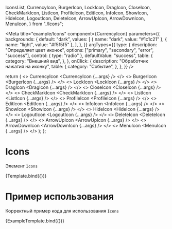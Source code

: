 <!-- Icons.stories.mdx -->

  IconsList,
  CurrencyIcon,
  BurgerIcon,
  LockIcon,
  DragIcon,
  CloseIcon,
  CheckMarkIcon,
  ListIcon,
  ProfileIcon,
  EditIcon,
  InfoIcon,
  ShowIcon,
  HideIcon,
  LogoutIcon,
  DeleteIcon,
  ArrowUpIcon,
  ArrowDownIcon,
  MenuIcon,
} from "./Icons";

<Meta
  title="example/Icons"
  component={CurrencyIcon}
  parameters={{
    backgrounds: {
      default: "dark",
      values: [
        { name: "dark", value: "#1c1c21" },
        { name: "light", value: "#f5f5f5" },
      ],
    },
  }}
  argTypes={{
    type: {
      description: "Определяет цвет иконок",
      options: ["primary", "secondary", "error", "success"],
      control: { type: "radio" },
      defaultValue: "success",
      table: {
        category: "Внешний вид",
      },
    },
    onClick: {
      description: "Обработчик нажатия на иконку",
      table: {
        category: "Событие",
      },
    },
  }}
/>

  return (
    <IconsList>
      <>
        CurrencyIcon
        <CurrencyIcon {...args} />
      </>
      <>
        BurgerIcon
        <BurgerIcon {...args} />
      </>
      <>
        LockIcon
        <LockIcon {...args} />
      </>
      <>
        DragIcon
        <DragIcon {...args} />
      </>
      <>
        CloseIcon
        <CloseIcon {...args} />
      </>
      <>
        CheckMarkIcon
        <CheckMarkIcon {...args} />
      </>
      <>
        ListIcon
        <ListIcon {...args} />
      </>
      <>
        ProfileIcon
        <ProfileIcon {...args} />
      </>
      <>
        EditIcon
        <EditIcon {...args} />
      </>
      <>
        InfoIcon
        <InfoIcon {...args} />
      </>
      <>
        ShowIcon
        <ShowIcon {...args} />
      </>
      <>
        HideIcon
        <HideIcon {...args} />
      </>
      <>
        LogoutIcon
        <LogoutIcon {...args} />
      </>
      <>
        DeleteIcon
        <DeleteIcon {...args} />
      </>
      <>
        ArrowUpIcon
        <ArrowUpIcon {...args} />
      </>
      <>
        ArrowDownIcon
        <ArrowDownIcon {...args} />
      </>
      <>
        MenuIcon
        <MenuIcon {...args} />
      </>
    </IconsList>
  );
};

# Icons

Элемент `Icons`

<Canvas isColumn>
  <Story name="argTypes">{Template.bind({})}</Story>
</Canvas>

<ArgsTable story="argTypes" />

# Пример использования

Корректный пример кода для использования `Icons`


<Canvas mdxSource={IconsExampleSource}>
  <Story name="Example">{ExampleTemplate.bind({})}</Story>
</Canvas>
